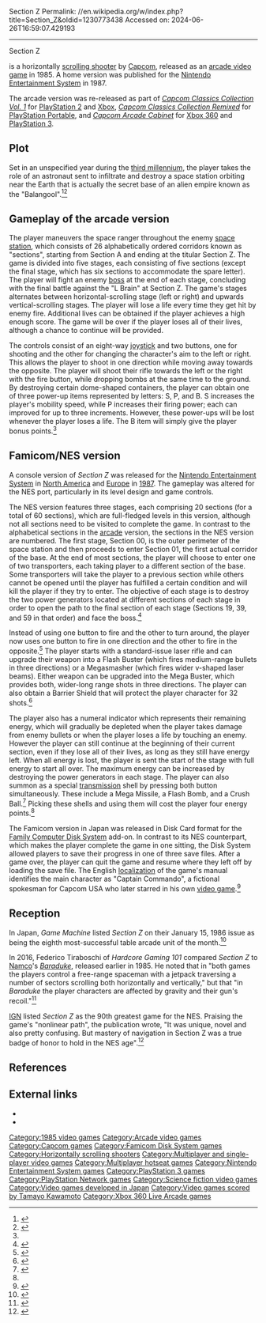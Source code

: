 Section Z
Permalink: //en.wikipedia.org/w/index.php?title=Section_Z&oldid=1230773438
Accessed on: 2024-06-26T16:59:07.429193



------
Section Z
{{Short description|1985 arcade game}}
{{Infobox video game
|title     = Section Z
|image     = Section Z (brochure).png
|caption   = The arcade flyer that takes inspiration from the movie [[Alien (film)|Alien]] (1979)
|developer = [[Capcom]]
|publisher = Capcom
|composer  = '''FDS/NES version'''<br>Kumi Yamaga &<br>[[Tamayo Kawamoto]]
|designer  = [[Takashi Nishiyama]]
|released  = '''Arcade'''{{vgrelease|JP|December 9, 1985<ref>{{cite web |title=Section Z (Registration Number PA0000291860) |url=https://cocatalog.loc.gov |website=[[United States Copyright Office]] |access-date=10 May 2021}}</ref>|NA|December 1985}}'''Famicom Disk System'''{{vgrelease|JP|May 25, 1987}}'''NES'''{{vgrelease|NA|July 1987}}{{vgrelease|EU|1987}}
|genre     = [[Scrolling shooter]]
|modes     = 1-2 players alternating turns
|platforms = [[Arcade video game|Arcade]], [[Nintendo Entertainment System|NES]], [[Famicom Disk System]]
}}

{{nihongo|'''''Section Z'''''|セクションZ|Sekushon Z}} is a horizontally [[scrolling shooter]] by [[Capcom]], released as an [[arcade video game]] in 1985. A home version was published for the [[Nintendo Entertainment System]] in 1987.

The arcade version was re-released as part of ''[[Capcom Classics Collection|Capcom Classics Collection Vol. 1]]'' for [[PlayStation 2]] and [[Xbox (console)|Xbox]], ''[[Capcom Classics Collection#Capcom Classics Collection Remixed|Capcom Classics Collection Remixed]]'' for [[PlayStation Portable]], and ''[[Capcom Arcade Cabinet]]'' for [[Xbox 360]] and [[PlayStation 3]].

==Plot==
Set in an unspecified year during the [[third millennium]], the player takes the role of an astronaut  sent to infiltrate and destroy a space station orbiting near the Earth that is actually the secret base of an alien empire known as the "Balangool".<ref name=acmanualp5>{{cite video game|title=Section Z|developer=Capcom|platform=Arcade|level=Operator's manual, page 5}}</ref><ref name=acbrochure>{{cite web|url=http://flyers.arcade-museum.com/?page=thumbs&db=videodb&id=953|title=The Arcade Flyer Archive - Video Game Flyers: Section Z, Capcom}}</ref>

==Gameplay of the arcade version==
The player maneuvers the space ranger throughout the enemy [[space station]], which consists of 26 alphabetically ordered corridors known as "sections", starting from Section A and ending at the titular Section Z. The game is divided into five stages, each consisting of five sections (except the final stage, which has six sections to accommodate the spare letter). The player will fight an enemy [[boss (video games)|boss]] at the end of each stage, concluding with the final battle against the "L Brain" at Section Z. The game's stages alternates between horizontal-scrolling stage (left or right) and upwards vertical-scrolling stages. The player will lose a life every time they get hit by enemy fire. Additional lives can be obtained if the player achieves a high enough score. The game will be over if the player loses all of their lives, although a chance to continue will be provided.

The controls consist of an eight-way [[joystick]] and two buttons, one for shooting and the other for changing the character's aim to the left or right. This allows the player to shoot in one direction while moving away towards the opposite. The player will shoot their rifle towards the left or the right with the fire button, while dropping bombs at the same time to the ground. By destroying certain dome-shaped containers, the player can obtain one of three power-up items represented by letters: S, P, and B. S increases the player's mobility speed, while P increases their firing power; each can improved for up to three increments. However, these power-ups will be lost whenever the player loses a life. The B item will simply give the player bonus points.<ref name=acmanualp5/>

==Famicom/NES version==
A console version of ''Section Z'' was released for the [[Nintendo Entertainment System]] in [[North America]] and [[Europe]] in [[1987 in video gaming|1987]]. The gameplay was altered for the NES port, particularly in its level design and game controls.

The NES version features three stages, each comprising 20 sections (for a total of 60 sections), which are full-fledged levels in this version, although not all sections need to be visited to complete the game. In contrast to the alphabetical sections in the [[Arcade game|arcade]] version, the sections in the NES version are numbered. The first stage, Section 00, is the outer perimeter of the space station and then proceeds to enter Section 01, the first actual corridor of the base. At the end of most sections, the player will choose to enter one of two transporters, each taking player to a different section of the base. Some transporters will take the player to a previous section while others cannot be opened until the player has fulfilled a certain condition and will kill the player if they try to enter. The objective of each stage is to destroy the two power generators located at different sections of each stage in order to open the path to the final section of each stage (Sections 19, 39, and 59 in that order) and face the boss.<ref name=nesmanualp7>{{cite video game|title=Section Z|developer=Capcom|platform=Nintendo Entertainment System|level=Instruction manual, page 7}}</ref>

Instead of using one button to fire and the other to turn around, the player now uses one button to fire in one direction and the other to fire in the opposite.<ref name=nesmanualp5>{{cite video game|title=Section Z|developer=Capcom|platform=Nintendo Entertainment System|level=Instruction manual, page 5}}</ref> The player starts with a standard-issue laser rifle and can upgrade their weapon into a Flash Buster (which fires medium-range bullets in three directions) or a Megasmasher (which fires wider v-shaped laser beams). Either weapon can be upgraded into the Mega Buster, which provides both, wider-long range shots in three directions. The player can also obtain a Barrier Shield that will protect the player character for 32 shots.<ref name=nesmanualp8>{{cite video game|title=Section Z|developer=Capcom|platform=Nintendo Entertainment System|level=Instruction manual, page 8}}</ref>

The player also has a numeral indicator which represents their remaining energy, which will gradually be depleted when the player takes damage from enemy bullets or when the player loses a life by touching an enemy. However the player can still continue at the beginning of their current section, even if they lose all of their lives, as long as they still have energy left. When all energy is lost, the player is sent the start of the stage with full energy to start all over. The maximum energy can be increased by destroying the power generators in each stage. The player can also summon as a special [[Transmission Control Protocol|transmission]] shell by pressing both button simultaneously. These include a Mega Missile, a Flash Bomb, and a Crush Ball.<ref name=nesmanualp9>{{cite video game|title=Section Z|developer=Capcom|platform=Nintendo Entertainment System|level=Instruction manual, page 9}}</ref> Picking these shells and using them will cost the player four energy points.<ref name=nesmanualp5/>

The Famicom version in Japan was released in Disk Card format for the [[Family Computer Disk System]] add-on. In contrast to its NES counterpart, which makes the player complete the game in one sitting, the Disk System allowed players to save their progress in one of three save files. After a game over, the player can quit the game and resume where they left off by loading the save file. The English [[Localization of Square Enix video games|localization]] of the game's manual identifies the main character as "Captain Commando", a fictional spokesman for Capcom USA who later starred in his own [[Captain Commando|video game]].<ref name=nesmanualp6>{{cite video game|title=Section Z|developer=Capcom|platform=Nintendo Entertainment System|level=Instruction manual, page 6}}</ref>

== Reception ==
In Japan, ''Game Machine'' listed ''Section Z'' on their January 15, 1986 issue as being the eighth most-successful table arcade unit of the month.<ref>{{cite magazine|title=Game Machine's Best Hit Games 25 - テーブル型TVゲーム機 (Table Videos)|magazine=[[:ja:ゲームマシン|Game Machine]]|issue=276|publisher=[[:ja:アミューズメント通信社|Amusement Press, Inc.]]|date=15 January 1986|page=21|lang=ja}}</ref>

In 2016, Federico Tiraboschi of ''Hardcore Gaming 101'' compared ''Section Z'' to [[Namco]]'s ''[[Baraduke]]'', released earlier in 1985. He noted that in "both games the players control a free-range spaceman with a jetpack traversing a number of sectors scrolling both horizontally and vertically," but that "in ''Baraduke'' the player characters are affected by gravity and their gun's recoil."<ref name="HG101">{{Cite web|last=Tiraboschi|first=Federico|url=https://hg101.kontek.net/baraduke/baraduke.htm|title=Hardcore Gaming 101: Baraduke|website=Hardcore Gaming 101|date=April 19, 2016|access-date=2018-03-01}}</ref>

[[IGN]] listed ''Section Z'' as the 90th greatest game for the NES. Praising the game's "nonlinear path", the publication wrote, "It was unique, novel and also pretty confusing. But mastery of navigation in Section Z was a true badge of honor to hold in the NES age".<ref>{{Citation |title=Top 100 NES Games - IGN.com |url=https://www.ign.com/lists/top-100-nes-games |access-date=2023-07-06 |language=en}}</ref>

==References==
{{reflist}}

==External links==
*{{KLOV game|9465}}
*{{moby game|id=/section-z |name= ''Section Z''}}

{{DEFAULTSORT:Section Z}}
[[Category:1985 video games]]
[[Category:Arcade video games]]
[[Category:Capcom games]]
[[Category:Famicom Disk System games]]
[[Category:Horizontally scrolling shooters]]
[[Category:Multiplayer and single-player video games]]
[[Category:Multiplayer hotseat games]]
[[Category:Nintendo Entertainment System games]]
[[Category:PlayStation 3 games]]
[[Category:PlayStation Network games]]
[[Category:Science fiction video games]]
[[Category:Video games developed in Japan]]
[[Category:Video games scored by Tamayo Kawamoto]]
[[Category:Xbox 360 Live Arcade games]]